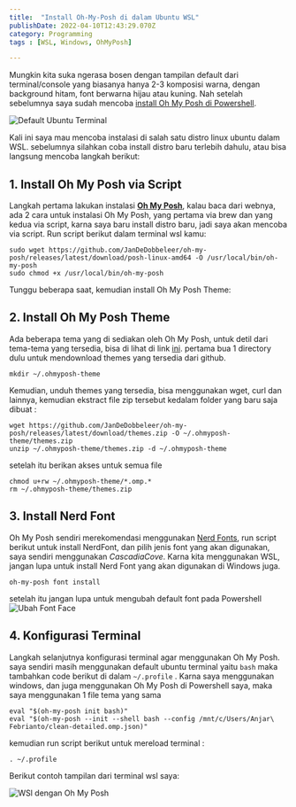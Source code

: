 ```yaml
---
title:  "Install Oh-My-Posh di dalam Ubuntu WSL"
publishDate: 2022-04-10T12:43:29.070Z
category: Programming
tags : [WSL, Windows, OhMyPosh]

---
```


Mungkin kita suka ngerasa bosen dengan tampilan default dari terminal/console yang biasanya hanya 2-3 komposisi warna, dengan background hitam, font berwarna hijau atau kuning. Nah setelah sebelumnya saya sudah mencoba [install Oh My Posh di Powershell][ohmyposh-powershell-post].

![Default Ubuntu Terminal](/images/articles/2022/Screenshot-2022-10-11-140325.png)

Kali ini saya mau mencoba instalasi di salah satu distro linux ubuntu dalam WSL. sebelumnya silahkan coba install distro baru terlebih dahulu, atau bisa langsung mencoba langkah berikut:

## 1. Install Oh My Posh via Script

Langkah pertama lakukan instalasi [**Oh My Posh**][ohmyposh], kalau baca dari webnya, ada 2 cara untuk instalasi Oh My Posh, yang pertama via brew dan yang kedua via script, karna saya baru install distro baru, jadi saya akan mencoba via script. Run script berikut dalam terminal wsl kamu:

```
sudo wget https://github.com/JanDeDobbeleer/oh-my-posh/releases/latest/download/posh-linux-amd64 -O /usr/local/bin/oh-my-posh
sudo chmod +x /usr/local/bin/oh-my-posh
```

Tunggu beberapa saat, kemudian install Oh My Posh Theme:

## 2. Install Oh My Posh Theme

Ada beberapa tema yang di sediakan oleh Oh My Posh, untuk detil dari tema-tema yang tersedia, bisa di lihat di link [ini][ohmyposh-theme]. pertama bua 1 directory dulu untuk mendownload themes yang tersedia dari github.

```
mkdir ~/.ohmyposh-theme
```

Kemudian, unduh themes yang tersedia, bisa menggunakan wget, curl dan lainnya, kemudian ekstract file zip tersebut kedalam folder yang baru saja dibuat :

```
wget https://github.com/JanDeDobbeleer/oh-my-posh/releases/latest/download/themes.zip -O ~/.ohmyposh-theme/themes.zip
unzip ~/.ohmyposh-theme/themes.zip -d ~/.ohmyposh-theme
```

setelah itu berikan akses untuk semua file

```
chmod u+rw ~/.ohmyposh-theme/*.omp.*
rm ~/.ohmyposh-theme/themes.zip
```


## 3. Install Nerd Font

Oh My Posh sendiri merekomendasi menggunakan [Nerd Fonts][nerd-font], run script berikut untuk install NerdFont, dan pilih jenis font yang akan digunakan, saya sendiri menggunakan *CascadiaCove*. Karna kita menggunakan WSL, jangan lupa untuk install Nerd Font yang akan digunakan di Windows juga.

```
oh-my-posh font install
```

setelah itu jangan lupa untuk mengubah default font pada Powershell
![Ubah Font Face](/images/articles/2022/Screenshot-2022-10-11-133938.png)

## 4. Konfigurasi Terminal

Langkah selanjutnya konfigurasi terminal agar menggunakan Oh My Posh. saya sendiri masih menggunakan default ubuntu terminal yaitu ``bash`` maka tambahkan code berikut di dalam ``~/.profile`` . Karna saya menggunakan windows, dan juga menggunakan Oh My Posh di Powershell saya, maka saya menggunakan 1 file tema yang sama

```
eval "$(oh-my-posh init bash)"
eval "$(oh-my-posh --init --shell bash --config /mnt/c/Users/Anjar\ Febrianto/clean-detailed.omp.json)"
```

kemudian run script berikut untuk mereload terminal :

```
. ~/.profile
```

Berikut contoh tampilan dari terminal wsl saya:

![WSl dengan Oh My Posh](/images/articles/2022/Screenshot-2022-10-11-143610.png)


[ohmyposh]:https://ohmyposh.dev/
[ohmyposh-theme]:https://ohmyposh.dev/docs/themes
[nerd-font]:https://www.nerdfonts.com/
[ohmyposh-powershell-post]:/article/install-oh-my-post-di-powershell